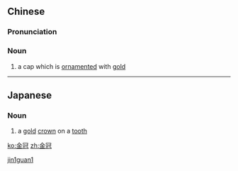 ==Chinese==
{{zh-forms}}

===Pronunciation===
{{zh-pron
|m=jīnguān
|cat=n
}}

===Noun===
{{zh-noun}}

# {{lb|zh|archaic}} a cap which is [[ornamented]] with [[gold]]

[[Category:Mandarin archaic terms|jin1guan1]]

----

==Japanese==
{{ja-kanjitab|きん|かん|yomi=on}}

===Noun===
{{ja-noun|きんかん}}

# a [[gold]] [[crown]] on a [[tooth]]

[[ko:金冠]]
[[zh:金冠]]